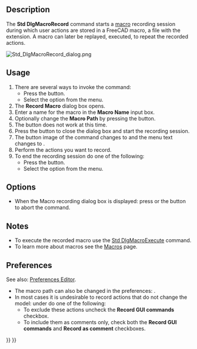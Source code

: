 <languages/>
<translate>

<!--T:17-->
{{Docnav
|
|[[Std_DlgMacroExecute|DlgMacroExecute]]
|[[Std_Macro_Menu|Std Macro Menu]]
|
|IconR=Std_DlgMacroExecute.svg
|IconC=Freecad.svg
}}

<!--T:1-->
{{GuiCommand
|Name=Std DlgMacroRecord
|MenuLocation=Macro → Record Macro
|Workbenches=All
|SeeAlso=[[Std_MacroStopRecord|Std MacroStopRecord]]
}}

==Description== <!--T:2-->

<!--T:3-->
The '''Std DlgMacroRecord''' command starts a [[Macros|macro]] recording session during which user actions are stored in a FreeCAD macro, a file with the {{FileName|.FCMacro}} extension. A macro can later be replayed, executed, to repeat the recorded actions.

</translate>
[[Image:Std_DlgMacroRecord_dialog.png]]
<translate>
<!--T:18-->
{{Caption|The Macro recording dialog box}}

==Usage== <!--T:5-->

<!--T:4-->
# There are several ways to invoke the command:
#* Press the {{Button|[[Image:Std_DlgMacroRecord.svg|16px]] [[Std_DlgMacroRecord|Record Macro]]}} button.
#* Select the {{MenuCommand|Macro → [[Image:Std_DlgMacroRecord.svg|16px]] Record Macro}} option from the menu.
# The '''Record Macro''' dialog box opens.
# Enter a name for the macro in the '''Macro Name''' input box.
# Optionally change the '''Macro Path''' by pressing the {{Button|Choose folder}} button.
# The {{Button|Stop}} button does not work at this time.
# Press the {{Button|Record}} button to close the dialog box and start the recording session.
# The button image of the command changes to {{Button|[[Image:Std_MacroStopRecord.svg|16px]]}} and the menu text changes to {{MenuCommand|Stop Macro Recording}}.
# Perform the actions you want to record.
# To end the recording session do one of the following:
#* Press the {{Button|[[Image:Std_MacroStopRecord.svg|16px]] [[Std_DlgMacroRecord|Stop Macro Recording]]}} button.
#* Select the {{MenuCommand|Macro → [[Image:Std_MacroStopRecord.svg|16px]] Stop Macro Recording}} option from the menu.

==Options== <!--T:19-->

<!--T:20-->
* When the Macro recording dialog box is displayed: press {{KEY|Esc}} or the {{Button|Close}} button to abort the command.

==Notes== <!--T:21-->

<!--T:22-->
* To execute the recorded macro use the [[Std_DlgMacroExecute|Std DlgMacroExecute]] command.
* To learn more about macros see the [[Macros|Macros]] page.

==Preferences== <!--T:23-->

<!--T:26-->
See also: [[Preferences_Editor|Preferences Editor]].

<!--T:24-->
* The macro path can also be changed in the preferences: {{MenuCommand|Edit → Preferences → Python → Macro → Macro Path}}.
* In most cases it is undesirable to record actions that do not change the model: under {{MenuCommand|Edit → Preferences → Python → Macro → GUI Commands}} do one of the following:
** To exclude these actions uncheck the '''Record GUI commands''' checkbox.
** To include them as comments only, check both the '''Record GUI commands''' and '''Record as comment''' checkboxes.


<!--T:25-->
{{Docnav
|
|[[Std_DlgMacroExecute|DlgMacroExecute]]
|[[Std_Macro_Menu|Std Macro Menu]]
|
|IconR=Std_DlgMacroExecute.svg
|IconC=Freecad.svg
}}

</translate>
{{Std_Base_navi{{#translation:}}}}
{{Userdocnavi{{#translation:}}}}